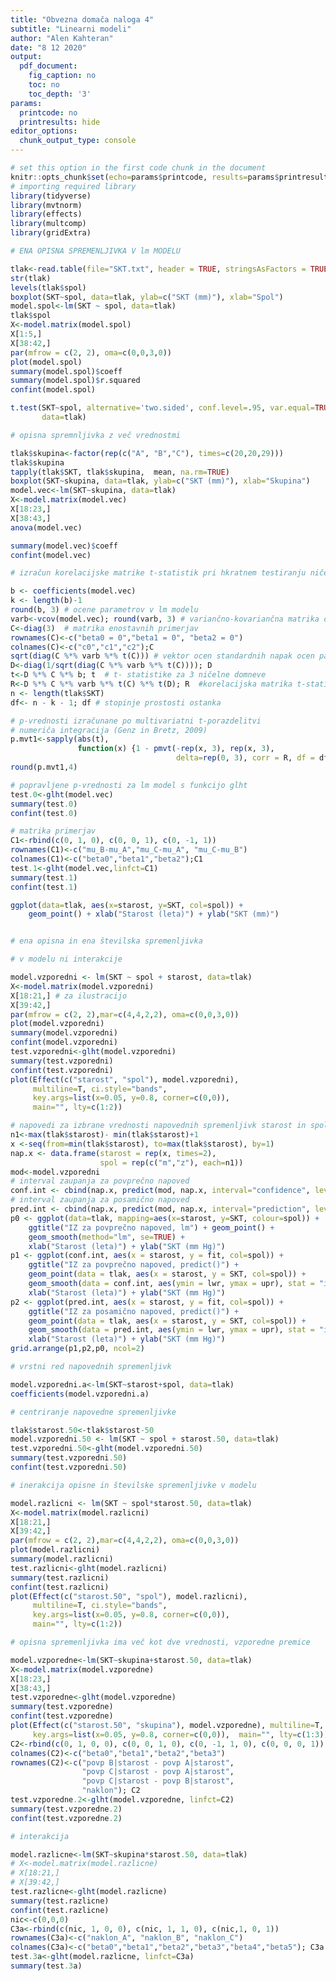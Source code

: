 ```yaml
---
title: "Obvezna domača naloga 4"
subtitle: "Linearni modeli"
author: "Alen Kahteran"
date: "8 12 2020"
output:
  pdf_document:
    fig_caption: no
    toc: no
    toc_depth: '3'
params:
  printcode: no
  printresults: hide
editor_options:
  chunk_output_type: console
---
```


```r
# set this option in the first code chunk in the document
knitr::opts_chunk$set(echo=params$printcode, results=params$printresults, warning=FALSE, message=FALSE)
# importing required library
library(tidyverse)
library(mvtnorm)
library(effects)
library(multcomp)
library(gridExtra)
```

```r

# ENA OPISNA SPREMENLJIVKA V lm MODELU

tlak<-read.table(file="SKT.txt", header = TRUE, stringsAsFactors = TRUE)
str(tlak)
levels(tlak$spol)
boxplot(SKT~spol, data=tlak, ylab=c("SKT (mm)"), xlab="Spol")
model.spol<-lm(SKT ~ spol, data=tlak)
tlak$spol
X<-model.matrix(model.spol)
X[1:5,]
X[38:42,]
par(mfrow = c(2, 2), oma=c(0,0,3,0))
plot(model.spol)
summary(model.spol)$coeff
summary(model.spol)$r.squared
confint(model.spol)

t.test(SKT~spol, alternative='two.sided', conf.level=.95, var.equal=TRUE,
       data=tlak)

# opisna spremnljivka z več vrednostmi

tlak$skupina<-factor(rep(c("A", "B","C"), times=c(20,20,29)))
tlak$skupina
tapply(tlak$SKT, tlak$skupina,  mean, na.rm=TRUE)
boxplot(SKT~skupina, data=tlak, ylab=c("SKT (mm)"), xlab="Skupina")
model.vec<-lm(SKT~skupina, data=tlak)
X<-model.matrix(model.vec)
X[18:23,]
X[38:43,]
anova(model.vec)

summary(model.vec)$coeff
confint(model.vec)

# izračun korelacijske matrike t-statistik pri hkratnem testiranju ničelnih domnev

b <- coefficients(model.vec)
k <- length(b)-1
round(b, 3) # ocene parametrov v lm modelu
varb<-vcov(model.vec); round(varb, 3) # variančno-kovariančna matrika ocen parametrov
C<-diag(3)  # matrika enostavnih primerjav
rownames(C)<-c("beta0 = 0","beta1 = 0", "beta2 = 0")
colnames(C)<-c("c0","c1","c2");C
sqrt(diag(C %*% varb %*% t(C))) # vektor ocen standardnih napak ocen parametrov
D<-diag(1/sqrt(diag(C %*% varb %*% t(C)))); D
t<-D %*% C %*% b; t  # t- statistike za 3 ničelne domneve
R<-D %*% C %*% varb %*% t(C) %*% t(D); R  #korelacijska matrika t-statistik
n <- length(tlak$SKT)
df<- n - k - 1; df # stopinje prostosti ostanka

# p-vrednosti izračunane po multivariatni t-porazdelitvi
# numeriča integracija (Genz in Bretz, 2009)
p.mvt1<-sapply(abs(t),
               function(x) {1 - pmvt(-rep(x, 3), rep(x, 3),
                                     delta=rep(0, 3), corr = R, df = df)})
round(p.mvt1,4)

# popravljene p-vrednosti za lm model s funkcijo glht
test.0<-glht(model.vec)
summary(test.0)
confint(test.0)

# matrika primerjav
C1<-rbind(c(0, 1, 0), c(0, 0, 1), c(0, -1, 1))
rownames(C1)<-c("mu_B-mu_A","mu_C-mu_A", "mu_C-mu_B")
colnames(C1)<-c("beta0","beta1","beta2");C1
test.1<-glht(model.vec,linfct=C1)
summary(test.1)
confint(test.1)

ggplot(data=tlak, aes(x=starost, y=SKT, col=spol)) +
    geom_point() + xlab("Starost (leta)") + ylab("SKT (mm)")


# ena opisna in ena številska spremenljivka

# v modelu ni interakcije

model.vzporedni <- lm(SKT ~ spol + starost, data=tlak)
X<-model.matrix(model.vzporedni)
X[18:21,] # za ilustracijo
X[39:42,]
par(mfrow = c(2, 2),mar=c(4,4,2,2), oma=c(0,0,3,0))
plot(model.vzporedni)
summary(model.vzporedni)
confint(model.vzporedni)
test.vzporedni<-glht(model.vzporedni)
summary(test.vzporedni)
confint(test.vzporedni)
plot(Effect(c("starost", "spol"), model.vzporedni),
     multiline=T, ci.style="bands",
     key.args=list(x=0.05, y=0.8, corner=c(0,0)),
     main="", lty=c(1:2))

# napovedi za izbrane vrednosti napovednih spremenljivk starost in spol:
n1<-max(tlak$starost)- min(tlak$starost)+1
x <-seq(from=min(tlak$starost), to=max(tlak$starost), by=1)
nap.x <- data.frame(starost = rep(x, times=2),
                    spol = rep(c("m","z"), each=n1))
mod<-model.vzporedni
# interval zaupanja za povprečno napoved
conf.int <- cbind(nap.x, predict(mod, nap.x, interval="confidence", level=0.95))
# interval zaupanja za posamično napoved
pred.int <- cbind(nap.x, predict(mod, nap.x, interval="prediction", level=0.95))
p0 <- ggplot(data=tlak, mapping=aes(x=starost, y=SKT, colour=spol)) +
    ggtitle("IZ za povprečno napoved, lm") + geom_point() +
    geom_smooth(method="lm", se=TRUE) +
    xlab("Starost (leta)") + ylab("SKT (mm Hg)")
p1 <- ggplot(conf.int, aes(x = starost, y = fit, col=spol)) +
    ggtitle("IZ za povprečno napoved, predict()") +
    geom_point(data = tlak, aes(x = starost, y = SKT, col=spol)) +
    geom_smooth(data = conf.int, aes(ymin = lwr, ymax = upr), stat = "identity") +
    xlab("Starost (leta)") + ylab("SKT (mm Hg)")
p2 <- ggplot(pred.int, aes(x = starost, y = fit, col=spol)) +
    ggtitle("IZ za posamično napoved, predict()") +
    geom_point(data = tlak, aes(x = starost, y = SKT, col=spol)) +
    geom_smooth(data = pred.int, aes(ymin = lwr, ymax = upr), stat = "identity") +
    xlab("Starost (leta)") + ylab("SKT (mm Hg)")
grid.arrange(p1,p2,p0, ncol=2)

# vrstni red napovednih spremenljivk

model.vzporedni.a<-lm(SKT~starost+spol, data=tlak)
coefficients(model.vzporedni.a)

# centriranje napovedne spremenljivke

tlak$starost.50<-tlak$starost-50
model.vzporedni.50 <- lm(SKT ~ spol + starost.50, data=tlak)
test.vzporedni.50<-glht(model.vzporedni.50)
summary(test.vzporedni.50)
confint(test.vzporedni.50)

# inerakcija opisne in številske spremenljivke v modelu

model.razlicni <- lm(SKT ~ spol*starost.50, data=tlak)
X<-model.matrix(model.razlicni)
X[18:21,]
X[39:42,]
par(mfrow = c(2, 2),mar=c(4,4,2,2), oma=c(0,0,3,0))
plot(model.razlicni)
summary(model.razlicni)
test.razlicni<-glht(model.razlicni)
summary(test.razlicni)
confint(test.razlicni)
plot(Effect(c("starost.50", "spol"), model.razlicni),
     multiline=T, ci.style="bands",
     key.args=list(x=0.05, y=0.8, corner=c(0,0)),
     main="", lty=c(1:2))

# opisna spremenljivka ima več kot dve vrednosti, vzporedne premice

model.vzporedne<-lm(SKT~skupina+starost.50, data=tlak)
X<-model.matrix(model.vzporedne)
X[18:23,]
X[38:43,]
test.vzporedne<-glht(model.vzporedne)
summary(test.vzporedne)
confint(test.vzporedne)
plot(Effect(c("starost.50", "skupina"), model.vzporedne), multiline=T, ci.style="bands",
     key.args=list(x=0.05, y=0.8, corner=c(0,0)),  main="", lty=c(1:3))
C2<-rbind(c(0, 1, 0, 0), c(0, 0, 1, 0), c(0, -1, 1, 0), c(0, 0, 0, 1))
colnames(C2)<-c("beta0","beta1","beta2","beta3")
rownames(C2)<-c("povp B|starost - povp A|starost",
                "povp C|starost - povp A|starost",
                "povp C|starost - povp B|starost",
                "naklon"); C2
test.vzporedne.2<-glht(model.vzporedne, linfct=C2)
summary(test.vzporedne.2)
confint(test.vzporedne.2)

# interakcija

model.razlicne<-lm(SKT~skupina*starost.50, data=tlak)
# X<-model.matrix(model.razlicne)
# X[18:21,]
# X[39:42,]
test.razlicne<-glht(model.razlicne)
summary(test.razlicne)
confint(test.razlicne)
nic<-c(0,0,0)
C3a<-rbind(c(nic, 1, 0, 0), c(nic, 1, 1, 0), c(nic,1, 0, 1))
rownames(C3a)<-c("naklon_A", "naklon_B", "naklon_C")
colnames(C3a)<-c("beta0","beta1","beta2","beta3","beta4","beta5"); C3a
test.3a<-glht(model.razlicne, linfct=C3a)
summary(test.3a)


```
